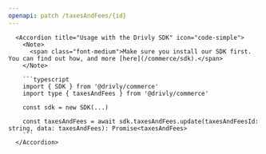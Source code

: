```yaml
---
openapi: patch /taxesAndFees/{id}
---
```


      <Accordion title="Usage with the Drivly SDK" icon="code-simple">
        <Note>
          <span class="font-medium">Make sure you install our SDK first. You can find out how, and more [here](/commerce/sdk).</span>
        </Note>

        ```typescript
        import { SDK } from '@drivly/commerce'
        import type { taxesAndFees } from '@drivly/commerce'

        const sdk = new SDK(...)

        const taxesAndFees = await sdk.taxesAndFees.update(taxesAndFeesId: string, data: taxesAndFees): Promise<taxesAndFees>
        ```
      </Accordion>
